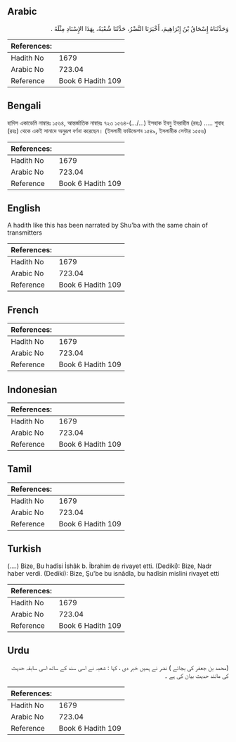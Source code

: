 ## Arabic


<div dir="rtl" lang="ar" style={{fontSize:'larger',backgroundColor:'#f8f9fa',padding:20}}>
وَحَدَّثَنَاهُ إِسْحَاقُ بْنُ إِبْرَاهِيمَ، أَخْبَرَنَا النَّضْرُ، حَدَّثَنَا شُعْبَةُ، بِهَذَا الإِسْنَادِ مِثْلَهُ ‏.‏
</div>
<div style={{backgroundColor:'#f8f9fa',padding:20, marginBottom: 10}}><table> <thead> <tr> <th>References:</th> <th></th> </tr> </thead> <tbody><tr><td>Hadith No</td><td>1679</td></tr><tr><td>Arabic No</td><td>723.04</td></tr><tr><td>Reference</td><td>Book 6 Hadith 109</td></tr></tbody></table></div>

## Bengali


<div dir="ltr" lang="bn" style={{fontSize:'larger',backgroundColor:'#f8f9fa',padding:20}}>
হাদিস একাডেমি নাম্বারঃ ১৫৬৪, আন্তর্জাতিক নাম্বারঃ ৭২৩ ১৫৬৪-(.../...) ইসহাক ইবনু ইবরাহীম (রহঃ) ..... শুবাহ (রহঃ) থেকে একই সানাদে অনুরূপ বর্ণনা করেছেন। (ইসলামী ফাউন্ডেশন ১৫৪৯, ইসলামীক সেন্টার ১৫৫৬)
</div>
<div style={{backgroundColor:'#f8f9fa',padding:20, marginBottom: 10}}><table> <thead> <tr> <th>References:</th> <th></th> </tr> </thead> <tbody><tr><td>Hadith No</td><td>1679</td></tr><tr><td>Arabic No</td><td>723.04</td></tr><tr><td>Reference</td><td>Book 6 Hadith 109</td></tr></tbody></table></div>

## English


<div dir="ltr" lang="en" style={{fontSize:'larger',backgroundColor:'#f8f9fa',padding:20}}>
A hadith like this has been narrated by Shu'ba with the same chain of transmitters
</div>
<div style={{backgroundColor:'#f8f9fa',padding:20, marginBottom: 10}}><table> <thead> <tr> <th>References:</th> <th></th> </tr> </thead> <tbody><tr><td>Hadith No</td><td>1679</td></tr><tr><td>Arabic No</td><td>723.04</td></tr><tr><td>Reference</td><td>Book 6 Hadith 109</td></tr></tbody></table></div>

## French


<div dir="ltr" lang="fr" style={{fontSize:'larger',backgroundColor:'#f8f9fa',padding:20}}>

</div>
<div style={{backgroundColor:'#f8f9fa',padding:20, marginBottom: 10}}><table> <thead> <tr> <th>References:</th> <th></th> </tr> </thead> <tbody><tr><td>Hadith No</td><td>1679</td></tr><tr><td>Arabic No</td><td>723.04</td></tr><tr><td>Reference</td><td>Book 6 Hadith 109</td></tr></tbody></table></div>

## Indonesian


<div dir="ltr" lang="id" style={{fontSize:'larger',backgroundColor:'#f8f9fa',padding:20}}>

</div>
<div style={{backgroundColor:'#f8f9fa',padding:20, marginBottom: 10}}><table> <thead> <tr> <th>References:</th> <th></th> </tr> </thead> <tbody><tr><td>Hadith No</td><td>1679</td></tr><tr><td>Arabic No</td><td>723.04</td></tr><tr><td>Reference</td><td>Book 6 Hadith 109</td></tr></tbody></table></div>

## Tamil


<div dir="ltr" lang="ta" style={{fontSize:'larger',backgroundColor:'#f8f9fa',padding:20}}>

</div>
<div style={{backgroundColor:'#f8f9fa',padding:20, marginBottom: 10}}><table> <thead> <tr> <th>References:</th> <th></th> </tr> </thead> <tbody><tr><td>Hadith No</td><td>1679</td></tr><tr><td>Arabic No</td><td>723.04</td></tr><tr><td>Reference</td><td>Book 6 Hadith 109</td></tr></tbody></table></div>

## Turkish


<div dir="ltr" lang="tr" style={{fontSize:'larger',backgroundColor:'#f8f9fa',padding:20}}>
(….) Bize, Bu hadîsi İshâk b. İbrahim de rivayet etti. (Dediki): Bize, Nadr haber verdi. (Dediki): Bize, Şu'be bu isnâdla, bu hadîsin mislini rivayet etti
</div>
<div style={{backgroundColor:'#f8f9fa',padding:20, marginBottom: 10}}><table> <thead> <tr> <th>References:</th> <th></th> </tr> </thead> <tbody><tr><td>Hadith No</td><td>1679</td></tr><tr><td>Arabic No</td><td>723.04</td></tr><tr><td>Reference</td><td>Book 6 Hadith 109</td></tr></tbody></table></div>

## Urdu


<div dir="rtl" lang="ur" style={{fontSize:'larger',backgroundColor:'#f8f9fa',padding:20}}>
(محمد بن جعفر کی بجائے ) نضر نے ہمیں خبر دی ، کہا : شعبہ نے اسی سند کے ساتھ اسی سابقہ حدیث کی مانند حدیث بیان کی ہے ۔
</div>
<div style={{backgroundColor:'#f8f9fa',padding:20, marginBottom: 10}}><table> <thead> <tr> <th>References:</th> <th></th> </tr> </thead> <tbody><tr><td>Hadith No</td><td>1679</td></tr><tr><td>Arabic No</td><td>723.04</td></tr><tr><td>Reference</td><td>Book 6 Hadith 109</td></tr></tbody></table></div>